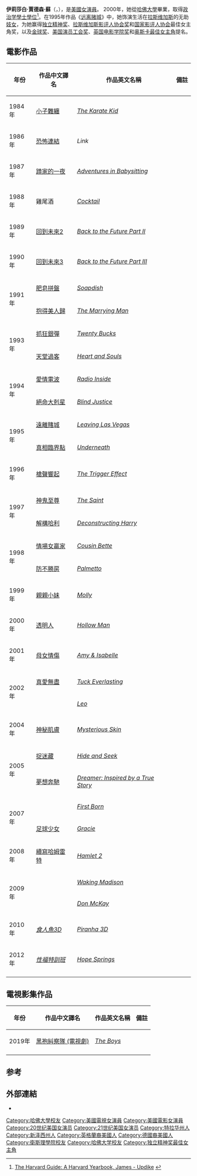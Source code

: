 {{article issues
|
{{Expand|time=2010-12-25}}
{{Trivia|time=2009-11-10T02:46:12+00:00}}
}}
{{noteTA
|G1=Movie}}
{{Infobox entertainer
| name = 伊莉莎白‧蘇<br />Elisabeth Shue
| type = 女演员
| image =  Elisabeth Shue at the 2009 Tribeca Film Festival.jpg
| imagesize = 
| caption = 2009年翠贝卡影展上
| birthname = Elisabeth Judson Shue
| birthdate = {{birth date and age|1963|10|6}}
| location = {{USA}}[[德拉瓦州|德拉瓦州]][[威尔明顿_(特拉华州)|威爾明頓]]
| spouse       = {{marriage|[[戴维斯·古根海姆|戴维斯·古根海姆]]|1994年}}
| children     = 3
| occupation   = 演員
| years_active = 1984–现在
| alma_mater   = [[哈佛大學|哈佛大學]] (2000)
| relatives    = [[安德魯·舒|安德魯·舒]] (弟弟)
}}

'''伊莉莎白‧賈德森‧蘇'''（{{lang-en|'''Elisabeth Judson Shue'''}}，{{bd|1963年|10月6日}}），是[[美國|美國]][[女演員|女演員]]。 2000年，她從[[哈佛大學|哈佛大學]]畢業，取得[[政治学|政治学]][[學士|學士]][[學位|學位]]<ref>[http://www.hno.harvard.edu/guide/students/stu4.html The Harvard Guide: A Harvard Yearbook, James - Updike<!-- Bot generated title -->] {{webarchive|url=https://web.archive.org/web/20060902182749/http://www.hno.harvard.edu/guide/students/stu4.html |date=2006-09-02 }}</ref>。在1995年作品《[[远离赌城|远离赌城]]》中，她饰演生活在[[拉斯维加斯|拉斯维加斯]]的无助[[妓女|妓女]]，为她赢得[[独立精神奖|独立精神奖]]、[[拉斯维加斯影评人协会奖|拉斯维加斯影评人协会奖]]和[[国家影评人协会|国家影评人协会]]最佳女主角奖，以及[[金球奖|金球奖]]、[[美国演员工会奖|美国演员工会奖]]、[[英国电影学院奖|英国电影学院奖]]和[[奥斯卡最佳女主角|奥斯卡最佳女主角]]提名。

== 電影作品 ==
{| class="wikitable"
|- bgcolor="#CCCCCC"
! 年份 !!  作品中文譯名 !! 作品英文名稱 !! 備註
|-
| rowspan="1"| 1984年 || [[小子難纏|小子難纏]] || ''[[The_Karate_Kid|The Karate Kid]]'' ||
|-
|rowspan="1"| 1986年 || [[恐怖連結|恐怖連結]] || ''Link'' || 
|-
|rowspan="1"| 1987年 || [[蹺家的一夜|蹺家的一夜]] || ''[[Adventures_in_Babysitting|Adventures in Babysitting]]'' || 
|-
|rowspan="1"| 1988年 || 雞尾酒  || ''[[Cocktail|Cocktail]]'' || 
|-
|rowspan="1"| 1989年 || [[回到未來2|回到未來2]] || ''[[Back_to_the_Future_Part_II|Back to the Future Part II]]'' || 
|-
| rowspan="1"| 1990年 || [[回到未來3|回到未來3]] || ''[[Back_to_the_Future_Part_III|Back to the Future Part III]]'' || 
|-
|rowspan="2"| 1991年 || [[肥皂拼盤|肥皂拼盤]] || ''[[Soapdish|Soapdish]]'' || 
|-
| [[抱得美人歸|抱得美人歸]] || ''[[The_Marrying_Man|The Marrying Man]]'' || 
|-
|rowspan="2"| 1993年 || [[抓狂銀彈|抓狂銀彈]] || ''[[Twenty_Bucks|Twenty Bucks]]'' ||
|-
| [[天堂過客|天堂過客]] || ''[[Heart_and_Souls|Heart and Souls]]'' ||
|-
|rowspan="2"| 1994年 || [[愛情電波|愛情電波]]  || ''[[Radio_Inside|Radio Inside]]'' ||
|-
| [[絕命大剋星|絕命大剋星]] || ''[[Blind_Justice|Blind Justice]]'' ||
|-
|rowspan="2"| 1995年 || [[遠離賭城|遠離賭城]]  || ''[[Leaving_Las_Vegas|Leaving Las Vegas]]'' ||
|-
| [[真相臨界點|真相臨界點]] || ''[[Underneath|Underneath]]'' ||
|-
| rowspan="1"| 1996年 || [[槍聲響起|槍聲響起]] || ''[[The_Trigger_Effect|The Trigger Effect]]'' || 
|-
|rowspan="2"| 1997年 || [[神鬼至尊|神鬼至尊]]  || ''[[The_Saint|The Saint]]'' ||
|-
| [[解構哈利|解構哈利]] || ''[[Deconstructing_Harry|Deconstructing Harry]]'' ||
|-
|rowspan="2"| 1998年 || [[情場女贏家|情場女贏家]]  || ''[[Cousin_Bette|Cousin Bette]]'' ||
|-
| [[防不勝房|防不勝房]] || ''[[Palmetto|Palmetto]]'' ||
|- 
| rowspan="1"| 1999年 || [[親親小妹|親親小妹]] || ''[[Molly|Molly]]'' || 
|-
| rowspan="1"| 2000年 || [[透明人_(電影)|透明人]] || ''[[Hollow_Man|Hollow Man]]'' || 
|-
| rowspan="1"| 2001年 || [[母女情傷|母女情傷]] || ''[[Amy_&_Isabelle|Amy & Isabelle]]'' || 
|-
| rowspan="2"| 2002年 || [[真愛無盡|真愛無盡]] || ''[[Tuck_Everlasting|Tuck Everlasting]]'' || 
|-
|  || ''[[Leo|Leo]]'' || 
|-
| rowspan="1"| 2004年 || [[神秘肌膚|神秘肌膚]] || ''[[Mysterious_Skin|Mysterious Skin]]'' || 
|-
|rowspan="2"| 2005年 || [[捉迷藏_(2005年電影)|捉迷藏]]  || ''[[Hide_and_Seek|Hide and Seek]]'' ||
|-
| [[夢想奔馳|夢想奔馳]] || ''[[Dreamer:_Inspired_by_a_True_Story|Dreamer: Inspired by a True Story]]'' ||
|-
|rowspan="2"| 2007年 ||   || ''[[First_Born|First Born]]'' ||
|-
| [[足球少女|足球少女]] || ''[[Gracie|Gracie]]'' ||
|-
| rowspan="1"| 2008年 || [[續寫哈姆雷特|續寫哈姆雷特]] || ''[[Hamlet_2|Hamlet 2]]'' || 
|-
| rowspan="2"| 2009年 ||  || ''[[Waking_Madison|Waking Madison]]'' ||
|-
|  || ''[[Don_McKay|Don McKay]]'' ||
|-
| rowspan="1"| 2010年 || ''[[食人魚3D|食人魚3D]]''  || ''[[Piranha_3D|Piranha 3D]]'' || 
|-
| rowspan="1"| 2012年 || ''[[性福特訓班|性福特訓班]]''  || ''[[Hope_Springs|Hope Springs]]'' || 
|-
|}

== 電視影集作品 ==
{| class="wikitable"
|- bgcolor="#CCCCCC"
! 年份 !!  作品中文譯名 !! 作品英文名稱 !! 備註
|-
| rowspan="1"| 2019年 || [[黑袍糾察隊_(電視劇)|黑袍糾察隊 (電視劇)]] || ''[[The_Boys|The Boys]]'' ||
|-
|}

== 参考 ==
{{reflist}}

== 外部連結 ==
{{Commons|Elisabeth Shue}}
*{{imdb|0000223}}

{{獨立精神獎最佳女主角獎}}
{{國家影評人協會獎最佳女主角}}
{{洛杉磯影評人協會獎最佳女主角}}
{{Authority control}}
{{DEFAULTSORT:Shue}}
[[Category:哈佛大學校友|Category:哈佛大學校友]]
[[Category:美國電視女演員|Category:美國電視女演員]]
[[Category:美國電影女演員|Category:美國電影女演員]]
[[Category:20世纪美国女演员|Category:20世纪美国女演员]]
[[Category:21世纪美国女演员|Category:21世纪美国女演员]]
[[Category:特拉华州人|Category:特拉华州人]]
[[Category:新泽西州人|Category:新泽西州人]]
[[Category:英格蘭裔美國人|Category:英格蘭裔美國人]]
[[Category:德國裔美國人|Category:德國裔美國人]]
[[Category:衛斯理學院校友|Category:衛斯理學院校友]]
[[Category:哈佛大学校友|Category:哈佛大学校友]]
[[Category:独立精神奖最佳女主角|Category:独立精神奖最佳女主角]]